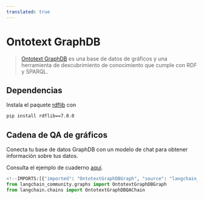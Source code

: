 ```yaml
---
translated: true
---
```


# Ontotext GraphDB

>[Ontotext GraphDB](https://graphdb.ontotext.com/) es una base de datos de gráficos y una herramienta de descubrimiento de conocimiento que cumple con RDF y SPARQL.

## Dependencias

Instala el paquete [rdflib](https://github.com/RDFLib/rdflib) con

```bash
pip install rdflib==7.0.0
```

## Cadena de QA de gráficos

Conecta tu base de datos GraphDB con un modelo de chat para obtener información sobre tus datos.

Consulta el ejemplo de cuaderno [aquí](/docs/integrations/graphs/ontotext).

```python
<!--IMPORTS:[{"imported": "OntotextGraphDBGraph", "source": "langchain_community.graphs", "docs": "https://api.python.langchain.com/en/latest/graphs/langchain_community.graphs.ontotext_graphdb_graph.OntotextGraphDBGraph.html", "title": "Ontotext GraphDB"}, {"imported": "OntotextGraphDBQAChain", "source": "langchain.chains", "docs": "https://api.python.langchain.com/en/latest/chains/langchain.chains.graph_qa.ontotext_graphdb.OntotextGraphDBQAChain.html", "title": "Ontotext GraphDB"}]-->
from langchain_community.graphs import OntotextGraphDBGraph
from langchain.chains import OntotextGraphDBQAChain
```
